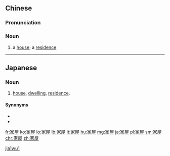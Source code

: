 ==Chinese==
{{zh-forms}}

===Pronunciation===
{{zh-pron
|m=jiāwū
|h=pfs=kâ-vuk
|cat=n
}}

===Noun===
{{zh-noun}}

# {{lb|zh|literary}} a [[house]]; a [[residence]]

[[Category:Mandarin literary terms|jia1wu1]]

----

==Japanese==
{{ja-kanjitab|家|屋}}

===Noun===
{{ja-noun|かおく}}

# [[house]], [[dwelling]], [[residence]].

====Synonyms====
* {{ja-r|住居|じゅうきょ}}
* {{ja-r|住まい|すまい}}

[[fr:家屋]]
[[ko:家屋]]
[[lo:家屋]]
[[lb:家屋]]
[[lt:家屋]]
[[hu:家屋]]
[[mg:家屋]]
[[ja:家屋]]
[[pl:家屋]]
[[sm:家屋]]
[[chr:家屋]]
[[zh:家屋]]